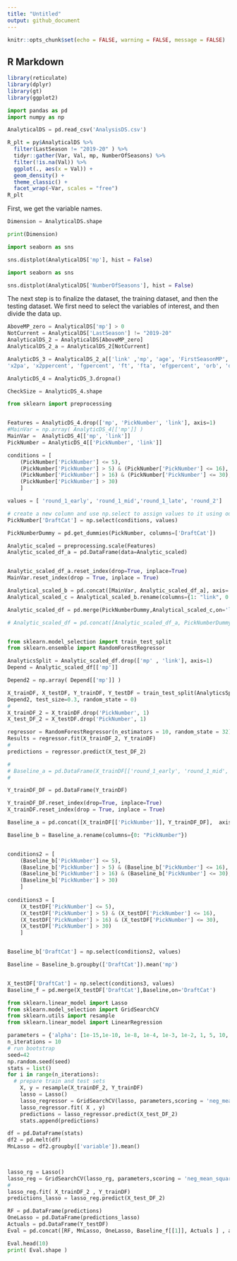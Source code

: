 ```yaml
---
title: "Untitled"
output: github_document
---
```


```r
knitr::opts_chunk$set(echo = FALSE, warning = FALSE, message = FALSE)
```

## R Markdown


```r

library(reticulate)
library(dplyr)
library(gt)
library(ggplot2)

```




```python

import pandas as pd
import numpy as np

AnalyticalDS = pd.read_csv('AnalysisDS.csv')

```

```r

R_plt = py$AnalyticalDS %>% 
  filter(LastSeason != "2019-20" ) %>% 
  tidyr::gather(Var, Val, mp, NumberOfSeasons) %>% 
  filter(!is.na(Val)) %>% 
  ggplot(., aes(x = Val)) +
  geom_density() +
  theme_classic() +
  facet_wrap(~Var, scales = "free")
R_plt

```


First, we get the variable names. 


```python

Dimension = AnalyticalDS.shape

print(Dimension)

```


```python

import seaborn as sns

sns.distplot(AnalyticalDS['mp'], hist = False)

```

```python

import seaborn as sns

sns.distplot(AnalyticalDS['NumberOfSeasons'], hist = False)

```


The next step is to finalize the dataset, the training dataset, and then the testing dataset. We first need to select the variables of interest, and then divide the data up. 

```python

AboveMP_zero = AnalyticalDS['mp'] > 0
NotCurrent = AnalyticalDS['LastSeason'] != "2019-20"
AnalyticalDS_2 = AnalyticalDS[AboveMP_zero]
AnalyticalDS_2_a = AnalyticalDS_2[NotCurrent]

AnalyticDS_3 = AnalyticalDS_2_a[['link' ,'mp', 'age', 'FirstSeasonMP', 'fg', 'fga', 'ftpercent', 'FirstSeasonMP', 'PickNumber', 'fga', 'x3p', 'x3pa', 'x3ppercent', 'x2p' , 
'x2pa', 'x2ppercent', 'fgpercent', 'ft', 'fta', 'efgpercent', 'orb', 'drb', 'trb', 'ast', 'stl', 'blk', 'tov', 'pts','wprev', 'w_lpercentprev',  'wcur', 'w_lpercentcur']]

```


```python

AnalyticDS_4 = AnalyticDS_3.dropna()

CheckSize = AnalyticDS_4.shape


```

```python

from sklearn import preprocessing


Features = AnalyticDS_4.drop(['mp', 'PickNumber', 'link'], axis=1)
#MainVar = np.array( AnalyticDS_4[['mp']] )
MainVar =  AnalyticDS_4[['mp', 'link']] 
PickNumber = AnalyticDS_4[['PickNumber', 'link']] 

conditions = [
    (PickNumber['PickNumber'] <= 5),
    (PickNumber['PickNumber'] > 5) & (PickNumber['PickNumber'] <= 16),
    (PickNumber['PickNumber'] > 16) & (PickNumber['PickNumber'] <= 30),
    (PickNumber['PickNumber'] > 30)
    ]

values = [ 'round_1_early', 'round_1_mid','round_1_late', 'round_2']

# create a new column and use np.select to assign values to it using our lists as arguments
PickNumber['DraftCat'] = np.select(conditions, values)

PickNumberDummy = pd.get_dummies(PickNumber, columns=['DraftCat'])

Analytic_scaled = preprocessing.scale(Features)
Analytic_scaled_df_a = pd.DataFrame(data=Analytic_scaled) 


Analytic_scaled_df_a.reset_index(drop=True, inplace=True)
MainVar.reset_index(drop = True, inplace = True)

Analytical_scaled_b = pd.concat([MainVar, Analytic_scaled_df_a], axis= 1, ignore_index = True)
Analytical_scaled_c = Analytical_scaled_b.rename(columns={1: "link", 0: "mp"})

Analytic_scaled_df = pd.merge(PickNumberDummy,Analytical_scaled_c,on='link')

# Analytic_scaled_df = pd.concat([Analytic_scaled_df_a, PickNumberDummy_lnk], axis = 1, ignore_index=True)



```



```python

from sklearn.model_selection import train_test_split
from sklearn.ensemble import RandomForestRegressor

AnalyticsSplit = Analytic_scaled_df.drop(['mp' , 'link'], axis=1)
Depend = Analytic_scaled_df[['mp']]

Depend2 = np.array( Depend[['mp']] )

X_trainDF, X_testDF, Y_trainDF, Y_testDF = train_test_split(AnalyticsSplit,
Depend2, test_size=0.3, random_state = 0)
# 
X_trainDF_2 = X_trainDF.drop('PickNumber', 1)
X_test_DF_2 = X_testDF.drop('PickNumber', 1)

regressor = RandomForestRegressor(n_estimators = 10, random_state = 32)
Results = regressor.fit(X_trainDF_2, Y_trainDF)
#
predictions = regressor.predict(X_test_DF_2)

```

```python

# 
# Baseline_a = pd.DataFrame(X_trainDF[['round_1_early', 'round_1_mid','round_1_late', 'round_2']])
# 

Y_trainDF_DF = pd.DataFrame(Y_trainDF)

Y_trainDF_DF.reset_index(drop=True, inplace=True)
X_trainDF.reset_index(drop = True, inplace = True)

Baseline_a = pd.concat([X_trainDF[['PickNumber']], Y_trainDF_DF],  axis= 1, ignore_index = True)

Baseline_b = Baseline_a.rename(columns={0: "PickNumber"})


conditions2 = [
    (Baseline_b['PickNumber'] <= 5),
    (Baseline_b['PickNumber'] > 5) & (Baseline_b['PickNumber'] <= 16),
    (Baseline_b['PickNumber'] > 16) & (Baseline_b['PickNumber'] <= 30),
    (Baseline_b['PickNumber'] > 30)
    ]
    
conditions3 = [
    (X_testDF['PickNumber'] <= 5),
    (X_testDF['PickNumber'] > 5) & (X_testDF['PickNumber'] <= 16),
    (X_testDF['PickNumber'] > 16) & (X_testDF['PickNumber'] <= 30),
    (X_testDF['PickNumber'] > 30)
    ]    


Baseline_b['DraftCat'] = np.select(conditions2, values)

Baseline = Baseline_b.groupby(['DraftCat']).mean('mp')


X_testDF['DraftCat'] = np.select(conditions3, values)
Baseline_f = pd.merge(X_testDF['DraftCat'],Baseline,on='DraftCat')


```


```python

from sklearn.linear_model import Lasso
from sklearn.model_selection import GridSearchCV
from sklearn.utils import resample
from sklearn.linear_model import LinearRegression

parameters = {'alpha': [1e-15,1e-10, 1e-8, 1e-4, 1e-3, 1e-2, 1, 5, 10, 20 ]}
n_iterations = 10
# run bootstrap
seed=42
np.random.seed(seed)
stats = list()
for i in range(n_iterations):
  # prepare train and test sets
	X, y = resample(X_trainDF_2, Y_trainDF)
	lasso = Lasso()
	lasso_regressor = GridSearchCV(lasso, parameters,scoring = 'neg_mean_squared_error', cv = 5)
	lasso_regressor.fit( X , y)
	predictions = lasso_regressor.predict(X_test_DF_2)
	stats.append(predictions)

df = pd.DataFrame(stats)
df2 = pd.melt(df)
MnLasso = df2.groupby(['variable']).mean()

	
```	
	
```python

lasso_rg = Lasso()
lasso_reg = GridSearchCV(lasso_rg, parameters,scoring = 'neg_mean_squared_error', cv = 5)
# 
lasso_reg.fit( X_trainDF_2 , Y_trainDF)
predictions_lasso = lasso_reg.predict(X_test_DF_2)

```
	

```python

RF = pd.DataFrame(predictions)
OneLasso = pd.DataFrame(predictions_lasso)
Actuals = pd.DataFrame(Y_testDF)
Eval = pd.concat([RF, MnLasso, OneLasso, Baseline_f[[1]], Actuals ] , axis=1, ignore_index=True)

Eval.head(10)
print( Eval.shape )

```

